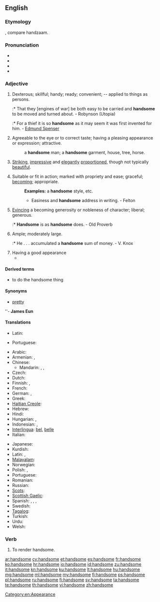 ==English==

===Etymology===
{{suffix|hand|some}}, compare {{etyl|nl|-}} handzaam.

===Pronunciation===
* {{IPA|/ˈhændsʌm/}}
* {{audio|en-us-handsome.ogg|Audio (US)}}
* {{audio|En-uk-handsome.ogg|Audio (UK)}}
* {{hyphenation|hand|some}}

===Adjective===
{{en-adj|'''more handsome''' or '''[[handsomer]]'''|'''most handsome''' or '''[[handsomest]]'''}}

# {{obsolete}} Dexterous; skillful; handy; ready; convenient; -- applied to things as persons.
#:* That they [engines of war] be both easy to be carried and '''handsome''' to be moved and turned about. - Robynson (Utopia)
#:* For a thief it is so '''handsome''' as it may seem it was first invented for him. - [[w:Edmund Spenser|Edmund Spenser]]
# {{context|of a man}} Agreeable to the eye or to correct taste; having a pleasing appearance or expression; attractive.
#: a '''handsome''' man; a '''handsome''' garment, house, tree, horse.
# {{context|of a woman}} [[striking|Striking]], [[impressive]] and [[elegant]]ly [[proportion]]ed, though not typically [[beautiful]].
# Suitable or fit in action; marked with propriety and ease; graceful; [[becoming]]; appropriate.
#: '''Examples:'''  a '''handsome''' style, etc.
#:* Easiness and '''handsome''' address in writing. - Felton
# [[evince|Evincing]] a becoming generosity or nobleness of character; liberal; generous.
#:* '''Handsome''' is as '''handsome''' does. - Old Proverb
# Ample; moderately large.
#:* He . . . accumulated a '''handsome''' sum of money. - V. Knox
# Having a good appearance
#* {{quote-news
|year=2011
|date=November 5
|author=Phil Dawkes
|title=QPR   2 - 3   Man City
|work=BBC Sport
|url=http://news.bbc.co.uk/sport2/hi/football/15503963.stm
|page=
|passage=City have lapped up the plaudits this season for a series of '''handsome''' wins but manager Roberto Mancini has demanded that his side also learn to grind out results when they do not play well. He now has an example to point to.}}

====Derived terms====
* to do the handsome thing

====Synonyms====
* {{sense|agreeable, attractive, pleasing}} [[pretty]]
''- '''James Eun'''

====Translations====
{{trans-top|dexterous; skillful}}
* Latin: {{t|la|scitulus}}
{{trans-mid}}
* Portuguese: {{t+|pt|hábil}}
{{trans-bottom}}

{{trans-top|of man: agreeable to the eye or to correct taste}}
* Arabic: {{t-|ar|جميل|tr=jamiil}}
* Armenian: {{t-|hy|սիրուն|tr=sirun}},  {{t-|hy|գեղեցիկ|tr=geġec’ik}}
* Chinese:
** Mandarin: {{t-|cmn|帥|sc=Hani}}, {{t-|cmn|帅|tr=shuài|sc=Hani}}, {{t-|cmn|英俊|tr=yīngjùn|sc=Hani}}
* Czech: {{t-|cs|pohledný|m}}
* Dutch: {{t+|nl|knap}}
* Finnish: {{t+|fi|komea}}, {{t+|fi|kaunis}}
* French: {{t+|fr|beau}}
* German: {{t+|de|hübsch}}, {{t+|de|stattlich}}
* Greek: {{t|el|ωραίος|tr=oraios|sc=Grek}}
* [[Haitian Creole]]: {{tø|ht|bèl}}
* Hebrew: {{t|he|טוב מראה|tr=tov mareh}}
* Hindi: {{t|hi|ख़ूबसूरत|tr=xūbsūrat|sc=Deva}}
* Hungarian: {{t-|hu|jóképű}},  {{t|hu|jóvágású}}
* Indonesian: {{t+|id|ganteng|xs=Indonesian}}, {{t-|id|tampan|xs=Indonesian}}
* [[Interlingua]]: [[bel]], [[belle]]
* Italian: {{t+|it|bello}}
{{trans-mid}}
* Japanese: {{t|ja|ハンサム|alt=ハンサムな|tr=hansamu-na}}
* Kurdish: {{ku-Arab|[[قۆز]]}}
* Latin: {{t-|la|pulchrum}}, {{t|la|scitulus}}
* [[Malayalam]]: {{t|ml|സുന്ദരന്‍|tr=sundaran|sc=Mlym|xs=Malayalam}}
* Norwegian: {{t+|no|pen}}
* Polish: {{t+|pl|piękny}}, {{t|pl|przystojny}}
* Portuguese: {{t+|pt|bonito}}
* Romanian: {{t|ro|frumos}}
* Russian: {{t+|ru|красивый|tr=krasívyj}}
* [[Scots]]: {{tø|sco|braw}}
* [[Scottish Gaelic]]: {{t-|gd|eireachdail|xs=Scottish Gaelic}}
* Spanish: {{t+|es|bello}}, {{t+|es|lindo}}, {{t-|es|hermoso}}, {{t-|es|apuesto}}
* Swedish: {{t+|sv|stilig}}
* [[Tagalog]]: {{t|tl|guwapo}}
* Turkish: {{t+|tr|yakışıklı}}
* Urdu: {{t|ur|خوبصورت|tr=xūbsūrat|sc=ur-Arab}}
* Welsh: {{t|cy|golygus|xs=Welsh}}
{{trans-bottom}}

{{trans-top|marked with propriety and ease}}
{{trans-mid}}
{{trans-bottom}}

{{trans-top|generous}}
{{trans-mid}}
{{trans-bottom}}

{{trans-top|moderately large}}
{{trans-mid}}
{{trans-bottom}}

===Verb===
{{en-verb|handsom|ed}}

# {{transitive|obsolete}} To render handsome.

[[Category:en:Appearance]]

[[ar:handsome]]
[[cy:handsome]]
[[et:handsome]]
[[es:handsome]]
[[fr:handsome]]
[[ko:handsome]]
[[hr:handsome]]
[[io:handsome]]
[[id:handsome]]
[[zu:handsome]]
[[it:handsome]]
[[kn:handsome]]
[[ku:handsome]]
[[lt:handsome]]
[[hu:handsome]]
[[mg:handsome]]
[[ml:handsome]]
[[my:handsome]]
[[fj:handsome]]
[[ps:handsome]]
[[pl:handsome]]
[[ru:handsome]]
[[fi:handsome]]
[[sv:handsome]]
[[ta:handsome]]
[[te:handsome]]
[[th:handsome]]
[[vi:handsome]]
[[zh:handsome]]